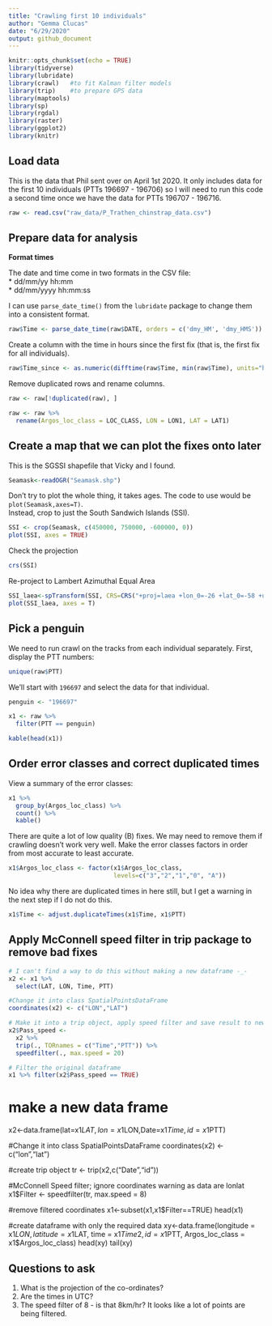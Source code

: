 ```yaml
---
title: "Crawling first 10 individuals"
author: "Gemma Clucas"
date: "6/29/2020"
output: github_document
---
```


```r
knitr::opts_chunk$set(echo = TRUE)
library(tidyverse)
library(lubridate)
library(crawl)   #to fit Kalman filter models
library(trip)    #to prepare GPS data
library(maptools)
library(sp)
library(rgdal)
library(raster)
library(ggplot2)
library(knitr)
```

## Load data

This is the data that Phil sent over on April 1st 2020. It only includes data for the first 10 individuals (PTTs 196697 - 196706) so I will need to run this code a second time once we have the data for PTTs 196707 - 196716.

```r
raw <- read.csv("raw_data/P_Trathen_chinstrap_data.csv")
```

## Prepare data for analysis

**Format times**  

The date and time come in two formats in the CSV file:  
* dd/mm/yy hh:mm  
* dd/mm/yyyy hh:mm:ss  

I can use ```parse_date_time()``` from the ```lubridate``` package to change them into a consistent format.

```r
raw$Time <- parse_date_time(raw$DATE, orders = c('dmy_HM', 'dmy_HMS'))
```

Create a column with the time in hours since the first fix (that is, the first fix for all individuals).
```r
raw$Time_since <- as.numeric(difftime(raw$Time, min(raw$Time), units="hours"))
```


Remove duplicated rows and rename columns.
```r
raw <- raw[!duplicated(raw), ]

raw <- raw %>% 
  rename(Argos_loc_class = LOC_CLASS, LON = LON1, LAT = LAT1)


```

## Create a map that we can plot the fixes onto later

This is the SGSSI shapefile that Vicky and I found.
```r
Seamask<-readOGR("Seamask.shp")
```

Don't try to plot the whole thing, it takes ages. The code to use would be ```plot(Seamask,axes=T)```.  
Instead, crop to just the South Sandwich Islands (SSI).

```r
SSI <- crop(Seamask, c(450000, 750000, -600000, 0))
plot(SSI, axes = TRUE)
```

Check the projection
```r
crs(SSI)
```

Re-project to Lambert Azimuthal Equal Area
```r
SSI_laea<-spTransform(SSI, CRS=CRS("+proj=laea +lon_0=-26 +lat_0=-58 +units=m"))
plot(SSI_laea, axes = T)
```


## Pick a penguin

We need to run crawl on the tracks from each individual separately. First, display the PTT numbers:
```r
unique(raw$PTT)
```

We'll start with ```196697``` and select the data for that individual.
```r

penguin <- "196697"

x1 <- raw %>%
  filter(PTT == penguin)

kable(head(x1))
```

## Order error classes and correct duplicated times

View a summary of the error classes:
```r
x1 %>% 
  group_by(Argos_loc_class) %>% 
  count() %>% 
  kable()
```

There are quite a lot of low quality (B) fixes. We may need to remove them if crawling doesn't work very well. Make the error classes factors in order from most accurate to least accurate.

```r
x1$Argos_loc_class <- factor(x1$Argos_loc_class,  
                             levels=c("3","2","1","0", "A")) 
```

No idea why there are duplicated times in here still, but I get a warning in the next step if I do not do this.
```r
x1$Time <- adjust.duplicateTimes(x1$Time, x1$PTT)
```


## Apply McConnell speed filter in trip package to remove bad fixes

```r
# I can't find a way to do this without making a new dataframe -_-
x2 <- x1 %>% 
  select(LAT, LON, Time, PTT) 

#Change it into class SpatialPointsDataFrame 
coordinates(x2) <- c("LON","LAT")

# Make it into a trip object, apply speed filter and save result to new variable called Pass_speed
x2$Pass_speed <- 
  x2 %>% 
  trip(., TORnames = c("Time","PTT")) %>% 
  speedfilter(., max.speed = 20) 

# Filter the original dataframe
x1 %>% filter(x2$Pass_speed == TRUE)
```

# make a new data frame
x2<-data.frame(lat=x1$LAT,lon=x1$LON,Date=x1$Time,id=x1$PTT)

#Change it into class SpatialPointsDataFrame 
coordinates(x2) <- c("lon","lat")

#create trip object
tr <- trip(x2,c("Date","id"))

#McConnell Speed filter; ignore coordinates warning as data are lonlat
x1$Filter <- speedfilter(tr, max.speed = 8)

#remove filtered coordinates
x1<-subset(x1,x1$Filter==TRUE)
head(x1)

#create dataframe with only the required data
xy<-data.frame(longitude = x1$LON, latitude = x1$LAT, time = x1$Time2, id = x1$PTT,
               Argos_loc_class = x1$Argos_loc_class)
head(xy)
tail(xy)



## Questions to ask

1. What is the projection of the co-ordinates?
2. Are the times in UTC?
3. The speed filter of 8 - is that 8km/hr? It looks like a lot of points are being filtered.
